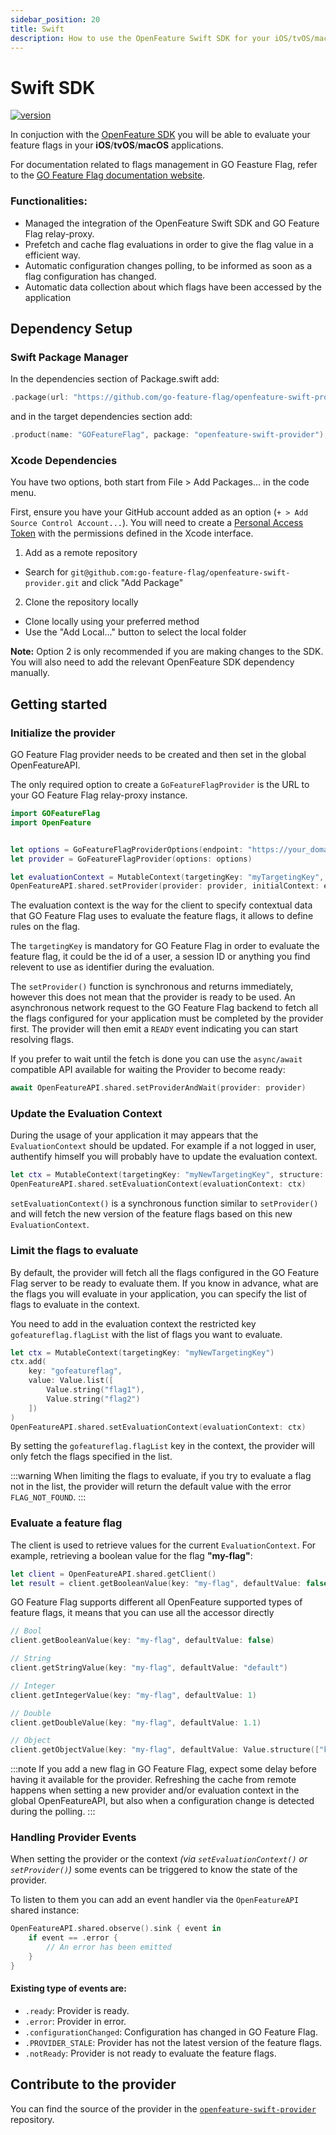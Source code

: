 ```yaml
---
sidebar_position: 20
title: Swift
description: How to use the OpenFeature Swift SDK for your iOS/tvOS/macOS application
---
```


# Swift SDK
[![version](https://img.shields.io/github/v/release/go-feature-flag/openfeature-swift-provider?label=Swift&amp;display_name=tag&style=flat-square&logo=Swift)](https://github.com/go-feature-flag/openfeature-swift-provider)

In conjuction with the [OpenFeature SDK](https://openfeature.dev/docs/reference/concepts/provider) you will be able to evaluate your feature flags in your **iOS**/**tvOS**/**macOS** applications.

For documentation related to flags management in GO Feasture Flag, refer to the [GO Feature Flag documentation website](https://gofeatureflag.org/docs).

### Functionalities:
- Managed the integration of the OpenFeature Swift SDK and GO Feature Flag relay-proxy.
- Prefetch and cache flag evaluations in order to give the flag value in a efficient way.
- Automatic configuration changes polling, to be informed as soon as a flag configuration has changed.
- Automatic data collection about which flags have been accessed by the application

## Dependency Setup
### Swift Package Manager

In the dependencies section of Package.swift add:
```swift
.package(url: "https://github.com/go-feature-flag/openfeature-swift-provider.git", from: "0.1.0")
```

and in the target dependencies section add:
```swift
.product(name: "GOFeatureFlag", package: "openfeature-swift-provider"),
```

### Xcode Dependencies

You have two options, both start from File > Add Packages... in the code menu.

First, ensure you have your GitHub account added as an option (`+ > Add Source Control Account...`). You will need to create a [Personal Access Token](https://github.com/settings/tokens) with the permissions defined in the Xcode interface.

1. Add as a remote repository
 * Search for `git@github.com:go-feature-flag/openfeature-swift-provider.git` and click "Add Package"
2. Clone the repository locally
 * Clone locally using your preferred method
 * Use the "Add Local..." button to select the local folder

**Note:** Option 2 is only recommended if you are making changes to the SDK. You will also need to add the relevant OpenFeature SDK dependency manually.

## Getting started

### Initialize the provider

GO Feature Flag provider needs to be created and then set in the global OpenFeatureAPI.

The only required option to create a `GoFeatureFlagProvider` is the URL to your GO Feature Flag relay-proxy instance.

```swift
import GOFeatureFlag
import OpenFeature


let options = GoFeatureFlagProviderOptions(endpoint: "https://your_domain.io")
let provider = GoFeatureFlagProvider(options: options)

let evaluationContext = MutableContext(targetingKey: "myTargetingKey", structure: MutableStructure())
OpenFeatureAPI.shared.setProvider(provider: provider, initialContext: evaluationContext)
```

The evaluation context is the way for the client to specify contextual data that GO Feature Flag uses to evaluate the feature flags, it allows to define rules on the flag.

The `targetingKey` is mandatory for GO Feature Flag in order to evaluate the feature flag, it could be the id of a user, a session ID or anything you find relevent to use as identifier during the evaluation.

The `setProvider()` function is synchronous and returns immediately, however this does not mean that the provider is ready to be used. An asynchronous network request to the GO Feature Flag backend to fetch all the flags configured for your application must be completed by the provider first. The provider will then emit a `READY` event indicating you can start resolving flags.

If you prefer to wait until the fetch is done you can use the `async/await` compatible API available for waiting the Provider to become ready:

```swift
await OpenFeatureAPI.shared.setProviderAndWait(provider: provider)
```

### Update the Evaluation Context

During the usage of your application it may appears that the `EvaluationContext` should be updated. For example if a not logged in user, authentify himself you will probably have to update the evaluation context.

```swift
let ctx = MutableContext(targetingKey: "myNewTargetingKey", structure: MutableStructure())
OpenFeatureAPI.shared.setEvaluationContext(evaluationContext: ctx)
```

`setEvaluationContext()` is a synchronous function similar to `setProvider()` and will fetch the new version of the feature flags based on this new `EvaluationContext`.

### Limit the flags to evaluate

By default, the provider will fetch all the flags configured in the GO Feature Flag server to be ready to evaluate them.
If you know in advance, what are the flags you will evaluate in your application, you can specify the list of flags to evaluate in the context.

You need to add in the evaluation context the restricted key `gofeatureflag.flagList` with the list of flags you want to evaluate.

```swift
let ctx = MutableContext(targetingKey: "myNewTargetingKey")
ctx.add(
    key: "gofeatureflag",
    value: Value.list([
        Value.string("flag1"),
        Value.string("flag2")
    ])
)
OpenFeatureAPI.shared.setEvaluationContext(evaluationContext: ctx)
```

By setting the `gofeatureflag.flagList` key in the context, the provider will only fetch the flags specified in the list.

:::warning
When limiting the flags to evaluate, if you try to evaluate a flag not in the list, the provider will return the default value with the error `FLAG_NOT_FOUND`.
:::

### Evaluate a feature flag
The client is used to retrieve values for the current `EvaluationContext`. For example, retrieving a boolean value for the flag **"my-flag"**:

```swift
let client = OpenFeatureAPI.shared.getClient()
let result = client.getBooleanValue(key: "my-flag", defaultValue: false)
```

GO Feature Flag supports different all OpenFeature supported types of feature flags, it means that you can use all the accessor directly
```swift
// Bool
client.getBooleanValue(key: "my-flag", defaultValue: false)

// String
client.getStringValue(key: "my-flag", defaultValue: "default")

// Integer
client.getIntegerValue(key: "my-flag", defaultValue: 1)

// Double
client.getDoubleValue(key: "my-flag", defaultValue: 1.1)

// Object
client.getObjectValue(key: "my-flag", defaultValue: Value.structure(["key":Value.integer("1234")])
```

:::note
If you add a new flag in GO Feature Flag, expect some delay before having it available for the provider.
Refreshing the cache from remote happens when setting a new provider and/or evaluation context in the global OpenFeatureAPI, but also when a configuration change is detected during the polling.
:::

### Handling Provider Events
When setting the provider or the context *(via `setEvaluationContext()` or `setProvider()`)* some events can be triggered to know the state of the provider.

To listen to them you can add an event handler via the `OpenFeatureAPI` shared instance:

```swift
OpenFeatureAPI.shared.observe().sink { event in
    if event == .error {
        // An error has been emitted
    }
}
```

#### Existing type of events are:
- `.ready`: Provider is ready.
- `.error`: Provider in error.
- `.configurationChanged`: Configuration has changed in GO Feature Flag.
- `.PROVIDER_STALE`: Provider has not the latest version of the feature flags.
- `.notReady`: Provider is not ready to evaluate the feature flags.

## Contribute to the provider
You can find the source of the provider in the [`openfeature-swift-provider`](https://github.com/go-feature-flag/openfeature-swift-provider) repository.